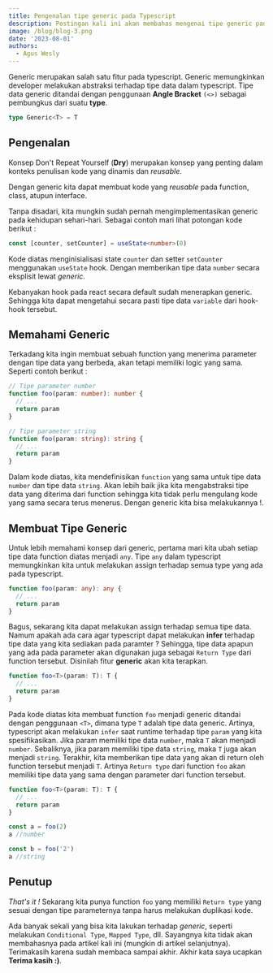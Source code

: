 ```yaml
---
title: Pengenalan tipe generic pada Typescript
description: Postingan kali ini akan membahas mengenai tipe generic pada typescript. Meliputi definisi, contoh dan mengapa kita memerlukannya.
image: /blog/blog-3.png
date: '2023-08-01'
authors:
  - Agus Wesly
---
```


Generic merupakan salah satu fitur pada typescript. Generic memungkinkan developer melakukan abstraksi terhadap tipe data dalam typescript. Tipe data generic ditandai dengan penggunaan **Angle Bracket** `(<>)` sebagai pembungkus dari suatu **type**.

```ts
type Generic<T> = T
```

## Pengenalan

Konsep Don't Repeat Yourself (**Dry**) merupakan konsep yang penting dalam konteks penulisan kode yang dinamis dan _reusable_.

Dengan generic kita dapat membuat kode yang _reusable_ pada function, class, atupun interface.

Tanpa disadari, kita mungkin sudah pernah mengimplementasikan generic pada kehidupan sehari-hari. Sebagai contoh mari lihat potongan kode berikut :

```ts
const [counter, setCounter] = useState<number>(0)
```

Kode diatas menginisialisasi state `counter` dan setter `setCounter` menggunakan `useState` hook. Dengan memberikan tipe data `number` secara eksplisit lewat _generic_.

Kebanyakan hook pada react secara default sudah menerapkan generic. Sehingga kita dapat mengetahui secara pasti tipe data `variable` dari hook-hook tersebut.

## Memahami Generic

Terkadang kita ingin membuat sebuah function yang menerima parameter dengan tipe data yang berbeda, akan tetapi memiliki logic yang sama. Seperti contoh berikut :

```ts
// Tipe parameter number
function foo(param: number): number {
  // ...
  return param
}

// Tipe parameter string
function foo(param: string): string {
  // ...
  return param
}
```

Dalam kode diatas, kita mendefinisikan `function` yang sama untuk tipe data `number` dan tipe data `string`. Akan lebih baik jika kita mengabstraksi tipe data yang diterima dari function sehingga kita tidak perlu mengulang kode yang sama secara terus menerus. Dengan generic kita bisa melakukannya !.

## Membuat Tipe Generic

Untuk lebih memahami konsep dari generic, pertama mari kita ubah setiap tipe data function diatas menjadi `any`. Tipe `any` dalam typescript memungkinkan kita untuk melakukan assign terhadap semua type yang ada pada typescript.

```ts
function foo(param: any): any {
  // ...
  return param
}
```

Bagus, sekarang kita dapat melakukan assign terhadap semua tipe data. Namum apakah ada cara agar typescript dapat melakukan **infer** terhadap tipe data yang kita sediakan pada paramter ? Sehingga, tipe data apapun yang ada pada parameter akan digunakan juga sebagai `Return Type` dari function tersebut. Disinilah fitur **generic** akan kita terapkan.

```ts
function foo<T>(param: T): T {
  // ...
  return param
}
```

Pada kode diatas kita membuat function `foo` menjadi generic ditandai dengan penggunaan `<T>`, dimana type `T` adalah tipe data generic. Artinya, typescript akan melakukan `infer` saat runtime terhadap tipe `param` yang kita spesifikasikan. Jika param memiliki tipe data `number`, maka `T` akan menjadi `number`. Sebaliknya, jika param memiliki tipe data `string`, maka `T` juga akan menjadi `string`. Terakhir, kita memberikan tipe data yang akan di return oleh function tersebut menjadi `T`. Artinya `Return type` dari function `foo` akan memiliki tipe data yang sama dengan parameter dari function tersebut.

```ts
function foo<T>(param: T): T {
  // ...
  return param
}

const a = foo(2)
a //number

const b = foo('2')
a //string
```

## Penutup

_That's it !_ Sekarang kita punya function `foo` yang memiliki `Return type` yang sesuai dengan tipe parameternya tanpa harus melakukan duplikasi kode.

Ada banyak sekali yang bisa kita lakukan terhadap _generic_, seperti melakukan `Conditional Type`, `Mapped Type`, dll. Sayangnya kita tidak akan membahasnya pada artikel kali ini (mungkin di artikel selanjutnya). Terimakasih karena sudah membaca sampai akhir. Akhir kata saya ucapkan **Terima kasih :)**.
